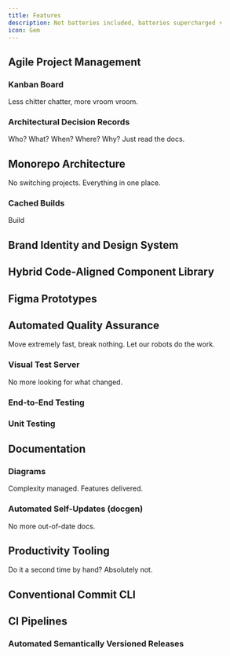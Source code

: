 ```yaml
---
title: Features
description: Not batteries included, batteries supercharged ⚡
icon: Gem
---
```


## Agile Project Management

### Kanban Board
Less chitter chatter, more vroom vroom.

### Architectural Decision Records
Who? What? When? Where? Why? Just read the docs.

## Monorepo Architecture
No switching projects. Everything in one place.

### Cached Builds

Build

## Brand Identity and Design System


## Hybrid Code-Aligned Component Library


## Figma Prototypes

## Automated Quality Assurance
Move extremely fast, break nothing. Let our robots do the work.

### Visual Test Server
No more looking for what changed.

### End-to-End Testing


### Unit Testing


## Documentation

### Diagrams
Complexity managed. Features delivered.

### Automated Self-Updates (docgen)
No more out-of-date docs.


## Productivity Tooling
Do it a second time by hand? Absolutely not.

## Conventional Commit CLI

## CI Pipelines

### Automated Semantically Versioned Releases
